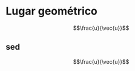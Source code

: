 # Lugar geométrico
<script type="text/x-mathjax-config">
  MathJax.Hub.Config({
    extensions: ["tex2jax.js"],
    jax: ["input/TeX","output/HTML-CSS"],
    tex2jax: {inlineMath: [["$","$"],["\\(","\\)"]]}
  });
</script>
<script type="text/javascript" src="../MathJax.js"></script>



$$\frac{u}{\vec{u}}$$

## sed


$$\frac{u}{\vec{u}}$$